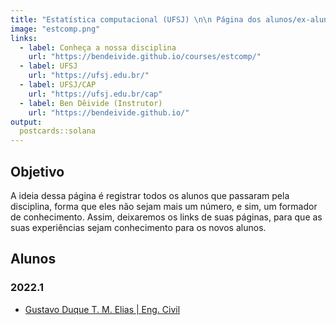 ```yaml
---
title: "Estatística computacional (UFSJ) \n\n Página dos alunos/ex-alunos"
image: "estcomp.png"
links:
  - label: Conheça a nossa disciplina
    url: "https://bendeivide.github.io/courses/estcomp/"
  - label: UFSJ
    url: "https://ufsj.edu.br/"
  - label: UFSJ/CAP
    url: "https://ufsj.edu.br/cap"
  - label: Ben Dêivide (Instrutor)
    url: "https://bendeivide.github.io/"
output:
  postcards::solana
---
```

 
## Objetivo

A ideia dessa página é registrar todos os alunos que passaram pela disciplina, forma que eles não sejam mais um número, e sim, um formador de conhecimento. Assim, deixaremos os links de suas páginas, para que as suas experiências sejam conhecimento para os novos alunos.

## Alunos

### 2022.1

- [Gustavo Duque T. M. Elias | Eng. Civil](https://gustavodtme.github.io/)
